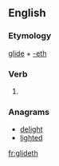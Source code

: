 ==English==

===Etymology===
[[glide]] + [[-eth]]

===Verb===
{{head|en|verb form}}

# {{en-archaic third-person singular of|glide}}

===Anagrams===
* [[delight#English|delight]]
* [[lighted#English|lighted]]

[[fr:glideth]]